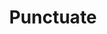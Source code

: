 ---
title: 'Punctuate'
description: 'For people with ADHD, hyperactivity and people who have a difficulty to focus on one tasks, Punctuate is a powerful Chrome extension designed to help you stay present and maintain productivity while browsing the web.'
---